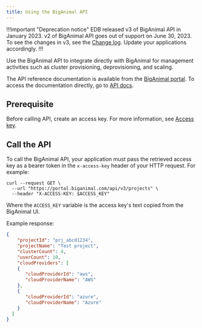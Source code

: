 ```yaml
---
title: Using the BigAnimal API
---
```


!!!important "Deprecation notice"
EDB released v3 of BigAnimal API in January 2023. v2 of BigAnimal API goes out of support on June 30, 2023. To see the changes in v3, see the [Change log](https://portal.biganimal.com/api/docs/v3migration.html). Update your applications accordingly.
!!!

Use the BigAnimal API to integrate directly with BigAnimal for management activities such as cluster provisioning, deprovisioning, and scaling.

The API reference documentation is available from the [BigAnimal portal](https://portal.biganimal.com). To access the documentation directly, go to [API docs](https://portal.biganimal.com/api/docs/).

## Prerequisite

Before calling API, create an access key. For more information, see [Access key](../reference/access_key/).

## Call the API

To call the BigAnimal API, your application must pass the retrieved access key as a bearer token in the `x-access-key` header of your HTTP request. For example:

```shell
curl --request GET \
  --url "https://portal.biganimal.com/api/v3/projects" \
  --header "X-ACCESS-KEY: $ACCESS_KEY"
```
Where the `ACCESS_KEY` variable is the access key's text copied from the BigAnimal UI.

Example response:

```json
{
    "projectId": "prj_abcd1234",
    "projectName": "Test project",
    "clusterCount": 4,
    "userCount": 10,
    "cloudProviders": [
    {
       "cloudProviderId": "aws",
       "cloudProviderName": "AWS"
    },
    {
       "cloudProviderId": "azure",
       "cloudProviderName": "Azure"
    }
  ]
}
```

